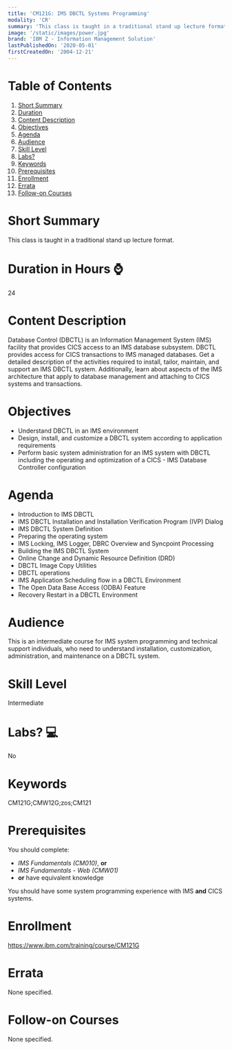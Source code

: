 ```yaml
---
title: 'CM121G: IMS DBCTL Systems Programming'
modality: 'CR'
summary: 'This class is taught in a traditional stand up lecture format.'
image: '/static/images/power.jpg'
brand: 'IBM Z - Information Management Solution'
lastPublishedOn: '2020-05-01'
firstCreatedOn: '2004-12-21'
---
```

# Table of Contents
1.  [Short Summary](#short-summary)
2.  [Duration](#duration-in-hours-)
3.  [Content Description](#content-description)
4.  [Objectives](#objectives)
5.  [Agenda](#agenda)
6.  [Audience](#audience)
7.  [Skill Level](#skill-level)
8.  [Labs?](#labs-)
9.  [Keywords](#keywords)
10. [Prerequisites](#prerequisites)
11. [Enrollment](#enrollment)
12. [Errata](#errata)
13. [Follow-on Courses](#follow-on-courses)

# Short Summary
This class is taught in a traditional stand up lecture format.

# Duration in Hours ⌚
24

# Content Description
<p>Database Control (DBCTL) is an Information Management System (IMS) facility that provides CICS access to an IMS database subsystem. DBCTL provides access for CICS transactions to IMS managed databases. Get a detailed description of the activities required to install, tailor, maintain, and support an IMS DBCTL system. Additionally, learn about aspects of the IMS architecture that apply to database management and attaching to CICS systems and transactions.</p>

# Objectives
<ul>
	<li>Understand DBCTL in an IMS environment</li>
	<li>Design, install, and customize a DBCTL system according to application requirements</li>
	<li>Perform basic system administration for an IMS system with DBCTL including the operating and optimization of a CICS - IMS Database Controller configuration</li>
</ul>

# Agenda
<ul><li>Introduction to IMS DBCTL</li><li>IMS DBCTL Installation and Installation Verification Program (IVP) Dialog</li><li>IMS DBCTL System Definition</li><li>Preparing the operating system</li><li>IMS Locking, IMS Logger, DBRC Overview and Syncpoint Processing</li><li>Building the IMS DBCTL System</li><li>Online Change and Dynamic Resource Definition (DRD)</li><li>DBCTL Image Copy Utilities</li><li>DBCTL operations</li><li>IMS Application Scheduling flow in a DBCTL Environment</li><li>The Open Data Base Access (ODBA) Feature</li><li>Recovery Restart in a DBCTL Environment</li></ul>

# Audience
<p>This is an intermediate course for IMS system programming and technical support individuals, who need to understand installation, customization, administration, and maintenance on a DBCTL system.</p>

# Skill Level
Intermediate

# Labs? 💻
No

# Keywords
CM121G;CMW12G;zos;CM121

# Prerequisites
<p>You should complete:</p>

<ul>
	<li><em>IMS Fundamentals (CM010)</em>, <strong>or</strong></li>
	<li><em>IMS Fundamentals - Web (CMW01)</em></li>
	<li><strong>or</strong> have equivalent knowledge</li>
</ul>

<p>You should have some system programming experience with IMS <strong>and</strong> CICS systems.</p>

# Enrollment
https://www.ibm.com/training/course/CM121G

# Errata
None specified.

# Follow-on Courses
None specified.

